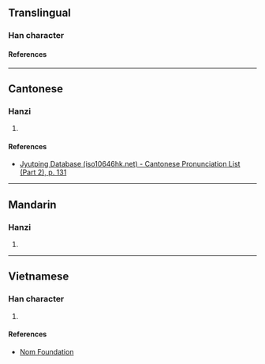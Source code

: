 {{character info/new}}
==Translingual==

===Han character===
{{Han char|rn=75|rad=木|as=11|sn=15|four=|canj=DJKR|ids=⿰木寄}}

====References====
{{Han ref|kx=0546.270|dkj=15355|dj=0934.250|hdz=21284.110|uh=69E3}}

----

==Cantonese==

===Hanzi===
{{yue-hanzi|jyut=[[gei1]]|y=gei1}}

# {{rfdef|yue|sort=木11}}

====References====
* [http://www.iso10646hk.net/jp/document/download.jsp Jyutping Database (iso10646hk.net) - Cantonese Pronunciation List (Part 2), p. 131]

----

==Mandarin==

===Hanzi===
{{cmn-hanzi|pin=[[jī]] ([[ji1]])|wg=chi<sup>1</sup>}}

# {{rfdef|cmn|sort=木11}}

----

==Vietnamese==

===Han character===
{{vi-readings|rs=木11|reading=ghế}}

# {{rfdef|vi|sort=木11}}

====References====
* [http://nomfoundation.org/common/nom_details.php?codepoint=69e3 Nom Foundation]